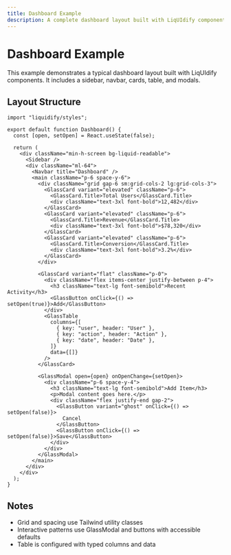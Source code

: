 ```yaml
---
title: Dashboard Example
description: A complete dashboard layout built with LiqUIdify components.
---
```


# Dashboard Example

This example demonstrates a typical dashboard layout built with LiqUIdify components. It includes a sidebar, navbar, cards, table, and modals.

## Layout Structure

```tsx
import "liquidify/styles";

export default function Dashboard() {
  const [open, setOpen] = React.useState(false);

  return (
    <div className="min-h-screen bg-liquid-readable">
      <Sidebar />
      <div className="ml-64">
        <Navbar title="Dashboard" />
        <main className="p-6 space-y-6">
          <div className="grid gap-6 sm:grid-cols-2 lg:grid-cols-3">
            <GlassCard variant="elevated" className="p-6">
              <GlassCard.Title>Total Users</GlassCard.Title>
              <div className="text-3xl font-bold">12,482</div>
            </GlassCard>
            <GlassCard variant="elevated" className="p-6">
              <GlassCard.Title>Revenue</GlassCard.Title>
              <div className="text-3xl font-bold">$78,320</div>
            </GlassCard>
            <GlassCard variant="elevated" className="p-6">
              <GlassCard.Title>Conversion</GlassCard.Title>
              <div className="text-3xl font-bold">3.2%</div>
            </GlassCard>
          </div>

          <GlassCard variant="flat" className="p-0">
            <div className="flex items-center justify-between p-4">
              <h3 className="text-lg font-semibold">Recent Activity</h3>
              <GlassButton onClick={() => setOpen(true)}>Add</GlassButton>
            </div>
            <GlassTable
              columns={[
                { key: "user", header: "User" },
                { key: "action", header: "Action" },
                { key: "date", header: "Date" },
              ]}
              data={[]}
            />
          </GlassCard>

          <GlassModal open={open} onOpenChange={setOpen}>
            <div className="p-6 space-y-4">
              <h3 className="text-lg font-semibold">Add Item</h3>
              <p>Modal content goes here.</p>
              <div className="flex justify-end gap-2">
                <GlassButton variant="ghost" onClick={() => setOpen(false)}>
                  Cancel
                </GlassButton>
                <GlassButton onClick={() => setOpen(false)}>Save</GlassButton>
              </div>
            </div>
          </GlassModal>
        </main>
      </div>
    </div>
  );
}
```

## Notes

- Grid and spacing use Tailwind utility classes
- Interactive patterns use GlassModal and buttons with accessible defaults
- Table is configured with typed columns and data
